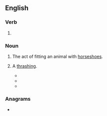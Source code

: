 ==English==

===Verb===
{{head|en|present participle}}

# {{present participle of|shoe|lang=en|nocat=1}}

===Noun===
{{en-noun}}

# The act of fitting an animal with [[horseshoe]]s.
# {{lb|en|slang}} A [[thrashing]].
#* {{quote-book|lang=en|year=2010|title=Ronan O'Gara: My Autobiography|author=Ronan O'Gara |page=85|ISBN=1409081494|passage=Rags was on the wrong side of a ruck in a training exercise and Woody gave him a '''shoeing''', just as you would to one of the opposition in a match situation.}}
#* {{quote-book|lang=en|year=2013|title=The 3CW Encyclopedia|author=James Dixon|page=147|ISBN=1291394656|passage=They jump the two babyface performers and give them a '''shoeing''', only to get cleared out of the ring in double quick time. }}
#* {{quote-book|lang=en|title=The Illuminations |author=Andrew O'Hagan |year=2015 |page=39 |ISBN=9780571273676 |passage=And he gave the IRA a right '''shoeing''' as well. }}

===Anagrams===
* {{anagrams|en|a=eghinos|Hoenigs|hoeings}}